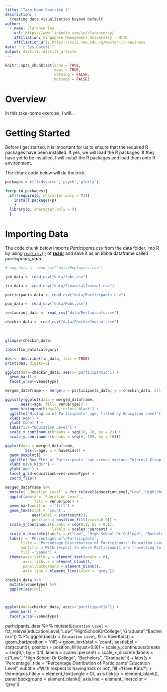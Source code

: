 ```yaml
---
title: "Take-home Exercise 3"
description: |
  Creating data visualisation beyond default
author:
  - name: Clarence Tay 
    url: https://www.linkedin.com/in/clarencetay/
    affiliation: Singapore Management University - MITB
    affiliation_url: https://scis.smu.edu.sg/master-it-business
date: "`r Sys.Date()`"
output: distill::distill_article
---
```


```r
knitr::opts_chunk$set(echo = TRUE, 
                      eval = TRUE, 
                      warning = FALSE, 
                      message = FALSE)
```

# Overview

In this take-home exercise, I will...

# Getting Started

Before I get started, it is important for us to ensure that the required R packages have been installed. If yes, we will load the R packages. If they have yet to be installed, I will install the R packages and load them onto R environment.

The chunk code below will do the trick.

```r
packages = c('tidyverse','psych','plotly')

for(p in packages){
  if(!require(p, character.only = T)){
    install.packages(p)
    }
  library(p, character.only = T)
  }
```

# Importing Data

The code chunk below imports *Participants.csv* from the data folder, into R by using [`read_csv()`](https://readr.tidyverse.org/reference/read_delim.html) of [**readr**](https://readr.tidyverse.org/) and save it as an tibble dataframe called *participants_data*.

```r
# emp_data <- read_csv("data/Employers.csv")

job_data <- read_csv("data/Jobs.csv")

fin_data <- read_csv("data/FinancialJournal.csv")

participants_data <- read_csv("data/Participants.csv")

pub_data <- read_csv("data/Pubs.csv")

restaurant_data <- read_csv("data/Restaurants.csv")

checkin_data <- read_csv("data/CheckinJournal.csv")

```

<br>

```r
glimpse(checkin_data)
```

```r
table(fin_data$category)
```

```r
des <- describe(fin_data, fast = TRUE)
print(des, digits=5)
```

```r
ggplot(data=checkin_data, aes(x='participantId')) +
  geom_bar() +
  facet_wrap(~venueType)

```

```r
merged_dataframe <- merge(x = participants_data, y = checkin_data, all.x = TRUE)
```

```r
ggplotly(ggplot(data = merged_dataframe,
       aes(x=age, fill= venueType)) +
  geom_histogram(bins=20, color='black') +
  ggtitle("Histogram of Participants' age, filled by Education Level") +
  xlab('Age') +
  ylab('Count') +
  labs(fill="Education Level") + 
  scale_x_continuous(breaks = seq(10, 70, by = 2)) + 
  scale_y_continuous(breaks = seq(0, 100, by = 10)))
```

```r
ggplot(data = merged_dataframe,
         aes(y=age, x = haveKids)) +
  geom_boxplot() +
  ggtitle("Box Plot of Participants' age across various Interest Group, grouped by Education") +
  xlab('Have Kids?') +
  ylab('Age') +
  facet_grid(educationLevel~venueType) +
  coord_flip()
```


```r
merged_dataframe %>%
  mutate(`Education Level` = fct_relevel(educationLevel,"Low","HighSchoolOrCollege","Graduate","Bachelors")) %>%
  ggplot(aes(x = `Education Level`, 
             fill = venueType)) +
  geom_bar(position = 'fill') +
  geom_text(stat = 'count', 
            aes(label = stat(count)), 
            position = position_fill(vjust=0.9)) +
  scale_y_continuous(breaks = seq(0,1, by = 0.1), 
                     labels = scales::percent) +
  scale_x_discrete(labels = c("Low", "High School Or College", "Bachelors", "Graduate")) +
  labs(y = 'Percentage\nof\nParticipants', 
       title = "Percentage Distribution of Participants' Education Level", 
       subtitle ='With respect to where Participants are travelling to', 
       fill ='Venue') +
  theme(axis.title.y = element_text(angle = 0), 
        axis.ticks.x = element_blank(),
        panel.background = element_blank(), 
        axis.line = element_line(color = 'grey'))
```



```r

checkin_data %>%
  mutate(venueType) %>% 
  ggplot(aes(x=))



ggplot(data=checkin_data, aes(x='participantId')) +
  geom_bar() +
  facet_wrap(~venueType)
```



participants_data %>%
  mutate(`Education Level` = fct_relevel(educationLevel,"Low","HighSchoolOrCollege","Graduate","Bachelors")) %>%
  ggplot(aes(x = `Education Level`, 
             fill = haveKids)) +
  geom_bar(position = 'fill') +
  geom_text(stat = 'count', 
            aes(label = stat(count)), 
            position = position_fill(vjust=0.9)) +
  scale_y_continuous(breaks = seq(0,1, by = 0.1), 
                     labels = scales::percent) +
  scale_x_discrete(labels = c("Low", "High School Or College", "Bachelors", "Graduate")) +
  labs(y = 'Percentage\nof\nParticipants', 
       title = "Percentage Distribution of Participants' Education Level", 
       subtitle ='With respect to having kids or not', 
       fill ='Have Kids?') +
  theme(axis.title.y = element_text(angle = 0), 
        axis.ticks.x = element_blank(),
        panel.background = element_blank(), 
        axis.line = element_line(color = 'grey'))













